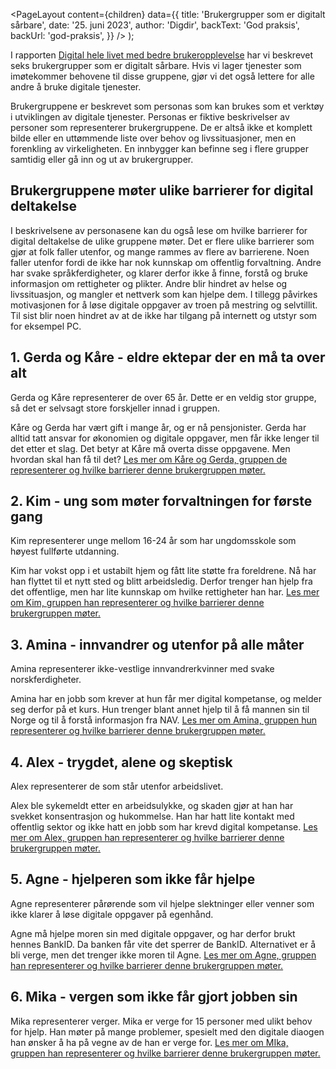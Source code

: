 
<Meta
  title='Brukergrupper som er digitalt sårbare'
  description='Vi har beskrevet seks brukergrupper som er digitalt sårbare. Disse kan brukes som et verktøy i utviklingen av digitale tjenester.'
/>

  <PageLayout
    content={children}
    data={{
      title: 'Brukergrupper som er digitalt sårbare',
      date: '25. juni 2023',
      author: 'Digdir',
      backText: 'God praksis',
      backUrl: 'god-praksis',
    }}
  />
);

I rapporten [Digital hele livet med bedre brukeropplevelse](https://www.digdir.no/sammenhengende-tjenester/digital-hele-livet-med-bedre-brukeropplevelse/4405) har vi beskrevet seks brukergrupper som er digitalt sårbare. Hvis vi lager tjenester som imøtekommer behovene til disse gruppene, gjør vi det også lettere for alle andre å bruke digitale tjenester.

Brukergruppene er beskrevet som personas som kan brukes som et verktøy i utviklingen av digitale tjenester. Personas er fiktive beskrivelser av personer som representerer brukergruppene. De er altså ikke et komplett bilde eller en uttømmende liste over behov og livssituasjoner, men en forenkling av virkeligheten. En innbygger kan befinne seg i flere grupper samtidig eller gå inn og ut av brukergrupper.

## Brukergruppene møter ulike barrierer for digital deltakelse

I beskrivelsene av personasene kan du også lese om hvilke barrierer for digital deltakelse de ulike gruppene møter. Det er flere ulike barrierer som gjør at folk faller utenfor, og mange rammes av flere av barrierene. Noen faller utenfor fordi de ikke har nok kunnskap om offentlig forvaltning. Andre har svake språkferdigheter, og klarer derfor ikke å finne, forstå og bruke informasjon om rettigheter og plikter.
Andre blir hindret av helse og livssituasjon, og mangler et nettverk som kan hjelpe dem. I tillegg påvirkes motivasjonen for å løse digitale oppgaver av troen på mestring og selvtillit. Til sist blir noen hindret av at de ikke har tilgang på internett og utstyr som for eksempel PC.

## 1. Gerda og Kåre - eldre ektepar der en må ta over alt

Gerda og Kåre representerer de over 65 år. Dette er en veldig stor gruppe, så det er selvsagt store forskjeller innad i gruppen.

Kåre og Gerda har vært gift i mange år, og er nå pensjonister. Gerda har alltid tatt ansvar for økonomien og digitale oppgaver, men får ikke lenger til det etter et slag. Det betyr at Kåre må overta disse oppgavene. Men hvordan skal han få til det? [Les mer om Kåre og Gerda, gruppen de representerer og hvilke barrierer denne brukergruppen møter.](https://www.digdir.no/klart-sprak/brukergrupper/4658#1_gerda_og_kre__eldre_ektepar_der_en_m_ta_over_alt)

## 2. Kim - ung som møter forvaltningen for første gang

Kim representerer unge mellom 16-24 år som har ungdomsskole som høyest fullførte utdanning.

Kim har vokst opp i et ustabilt hjem og fått lite støtte fra foreldrene. Nå har han flyttet til et nytt sted og blitt arbeidsledig. Derfor trenger han hjelp fra det offentlige, men har lite kunnskap om hvilke rettigheter han har. [Les mer om Kim, gruppen han representerer og hvilke barrierer denne brukergruppen møter.](https://www.digdir.no/klart-sprak/brukergrupper/4658#2_kim__ung_som_mter_forvaltningen_for_frste_gang)

## 3. Amina - innvandrer og utenfor på alle måter

Amina representerer ikke-vestlige innvandrerkvinner med svake norskferdigheter.

Amina har en jobb som krever at hun får mer digital kompetanse, og melder seg derfor på et kurs. Hun trenger blant annet hjelp til å få mannen sin til Norge og til å forstå informasjon fra NAV. [Les mer om Amina, gruppen hun representerer og hvilke barrierer denne brukergruppen møter.](https://www.digdir.no/klart-sprak/brukergrupper/4658#3_amina__innvandrer_og_utenfor_p_alle_mter)

## 4. Alex - trygdet, alene og skeptisk

Alex representerer de som står utenfor arbeidslivet.

Alex ble sykemeldt etter en arbeidsulykke, og skaden gjør at han har svekket konsentrasjon og hukommelse. Han har hatt lite kontakt med offentlig sektor og ikke hatt en jobb som har krevd digital kompetanse. [Les mer om Alex, gruppen han representerer og hvilke barrierer denne brukergruppen møter.](https://www.digdir.no/klart-sprak/brukergrupper/4658#4_alex__trygdet_alene_og_skeptisk)

## 5. Agne - hjelperen som ikke får hjelpe

Agne representerer pårørende som vil hjelpe slektninger eller venner som ikke klarer å løse digitale oppgaver på egenhånd.

Agne må hjelpe moren sin med digitale oppgaver, og har derfor brukt hennes BankID. Da banken får vite det sperrer de BankID. Alternativet er å bli verge, men det trenger ikke moren til Agne. [Les mer om Agne, gruppen han representerer og hvilke barrierer denne brukergruppen møter.](https://www.digdir.no/klart-sprak/brukergrupper/4658#5_agne__hjelperen_som_ikke_fr_hjelpe)

## 6. Mika - vergen som ikke får gjort jobben sin

Mika representerer verger.
Mika er verge for 15 personer med ulikt behov for hjelp. Han møter på mange problemer, spesielt med den digitale diaogen han ønsker å ha på vegne av de han er verge for. [Les mer om MIka, gruppen han representerer og hvilke barrierer denne brukergruppen møter.](https://www.digdir.no/klart-sprak/brukergrupper/4658#6_mika__vergen_som_ikke_fr_gjort_jobben_sin)
